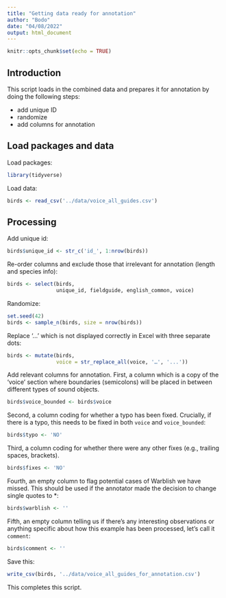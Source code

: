 ```yaml
---
title: "Getting data ready for annotation"
author: "Bodo"
date: "04/08/2022"
output: html_document
---
```


```r
knitr::opts_chunk$set(echo = TRUE)
```

## Introduction

This script loads in the combined data and prepares it for annotation by doing the following steps:

- add unique ID
- randomize
- add columns for annotation

## Load packages and data

Load packages:

```r
library(tidyverse)
```

Load data:

```r
birds <- read_csv('../data/voice_all_guides.csv')
```

## Processing

Add unique id:

```r
birds$unique_id <- str_c('id_', 1:nrow(birds))
```

Re-order columns and exclude those that irrelevant for annotation (length and species info):

```r
birds <- select(birds,
                unique_id, fieldguide, english_common, voice)
```

Randomize:

```r
set.seed(42)
birds <- sample_n(birds, size = nrow(birds))
```

Replace '…' which is not displayed correctly in Excel with three separate dots:

```r
birds <- mutate(birds,
                voice = str_replace_all(voice, '…', '...'))
```

Add relevant columns for annotation. First, a column which is a copy of the 'voice' section where boundaries (semicolons) will be placed in between different types of sound objects.

```r
birds$voice_bounded <- birds$voice
```

Second, a column coding for whether a typo has been fixed. Crucially, if there is a typo, this needs to be fixed in both `voice` and `voice_bounded`:

```r
birds$typo <- 'NO'
```

Third, a column coding for whether there were any other fixes (e.g., trailing spaces, brackets).

```r
birds$fixes <- 'NO'
```

Fourth, an empty column to flag potential cases of Warblish we have missed. This should be used if the annotator made the decision to change single quotes to *:

```r
birds$warblish <- ''
```

Fifth, an empty column telling us if there's any interesting observations or anything specific about how this example has been processed, let's call it `comment`:

```r
birds$comment <- ''
```

Save this:

```r
write_csv(birds, '../data/voice_all_guides_for_annotation.csv')
```

This completes this script.






